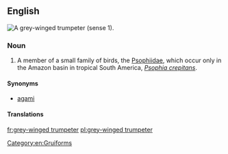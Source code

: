 ==English==
[[Image:Grey-winged Trumpeter Psophia crepitans Side 1700px.jpg|thumb|right|A grey-winged trumpeter (sense 1).]]
{{wikipedia}}
{{wikispecies|Psophia crepitans}}
===Noun===
{{en-noun|head=[[grey]]-[[winged]] [[trumpeter]]}}

# A member of a small family of birds, the [[Psophiidae]], which occur only in the Amazon basin in tropical South America, ''[[Psophia crepitans]]''.

====Synonyms====
* {{sense|bird}} [[agami]]

====Translations====
{{trans-see|agami}}

[[Category:en:Gruiforms]]

[[fr:grey-winged trumpeter]]
[[pl:grey-winged trumpeter]]